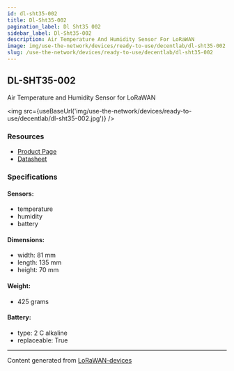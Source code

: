 ```yaml
---
id: dl-sht35-002
title: Dl-Sht35-002
pagination_label: Dl Sht35 002
sidebar_label: Dl-Sht35-002
description: Air Temperature And Humidity Sensor For LoRaWAN
image: img/use-the-network/devices/ready-to-use/decentlab/dl-sht35-002.jpg
slug: /use-the-network/devices/ready-to-use/decentlab/dl-sht35-002
---
```



## DL-SHT35-002

Air Temperature and Humidity Sensor for LoRaWAN

<img src={useBaseUrl('img/use-the-network/devices/ready-to-use/decentlab/dl-sht35-002.jpg')} />

### Resources

- [Product Page](https://www.decentlab.com/products/air-temperature-and-humidity-sensor-for-lorawan)
- [Datasheet](https://cdn.decentlab.com/download/datasheets/Decentlab-DL-SHT35-datasheet.pdf)

### Specifications

#### Sensors:

- temperature
- humidity
- battery

#### Dimensions:

- width: 81 mm
- length: 135 mm
- height: 70 mm

#### Weight:

- 425 grams

#### Battery:

- type: 2 C alkaline
- replaceable: True

---

Content generated from [LoRaWAN-devices](https://github.com/TheThingsNetwork/lorawan-devices)
